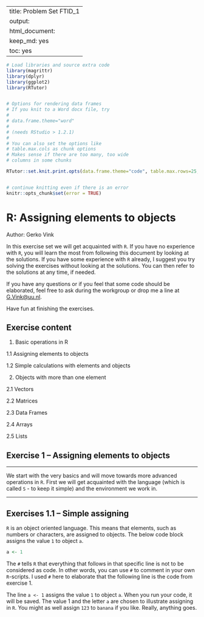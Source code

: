 
---
title: Problem Set FTID_1
output: 
  html_document: 
    keep_md: yes
    toc: yes
---

```r
# Load libraries and source extra code
library(magrittr)
library(dplyr)
library(ggplot2)
library(RTutor)


# Options for rendering data frames
# If you knit to a Word docx file, try
# 
# data.frame.theme="word" 
# 
# (needs RStudio > 1.2.1)
# 
# You can also set the options like
# table.max.cols as chunk options
# Makes sense if there are too many, too wide
# columns in some chunks

RTutor::set.knit.print.opts(data.frame.theme="code", table.max.rows=25, table.max.cols=NULL, round.digits=5, signif.digits=8)


# continue knitting even if there is an error
knitr::opts_chunk$set(error = TRUE) 
```

# R: Assigning elements to objects

Author:  Gerko Vink


In this exercise set we will get acquainted with `R`. If you have no experience with `R`, you will learn the most from following this document by looking at the solutions. If you have some experience with `R` already, I suggest you try solving the exercises without looking at the solutions. You can then refer to the solutions at any time, if needed. 

If you have any questions or if you feel that some code should be elaborated, feel free to ask during the workgroup or drop me a line at [G.Vink@uu.nl](mailto::G.Vink@uu.nl).

Have fun at finishing the exercises.

## Exercise content

1. Basic operations in R

  1.1 Assigning elements to objects

  1.2 Simple calculations with elements and objects

2. Objects with more than one element

  2.1 Vectors

  2.2 Matrices

  2.3 Data Frames

  2.4 Arrays

  2.5 Lists

## Exercise 1 -- Assigning elements to objects

---

We start with the very basics and will move towards more advanced operations in `R`. First we will get acquainted with the language (which is called `S` - to keep it simple) and the environment we work in. 

---

## Exercises 1.1 -- Simple assigning

`R` is an object oriented language. This means that elements, such as numbers or characters, are assigned to objects. The below code block assigns the value `1` to object `a`. 

```r
a <- 1
```

The `#` tells `R` that everything that follows in that specific line is not to be considered as code. In other words, you can use `#` to comment in your own `R`-scripts. I used `#` here to elaborate that the following line is the code from exercise 1. 

The line `a <- 1` assigns the value `1` to object `a`. When you run your code, it will be saved. The value 1 and the letter `a` are chosen to illustrate assigning in `R`. You might as well assign `123` to `banana` if you like. Really, anything goes. 
